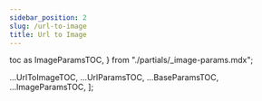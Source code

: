 ```yaml
---
sidebar_position: 2
slug: /url-to-image
title: Url to Image
---
```



  toc as ImageParamsTOC,
} from "./partials/_image-params.mdx";

<UrlToImage />
<UrlParams />
<BaseParams />
<UrlToImage />
<ImageParams />

  ...UrlToImageTOC,
  ...UrlParamsTOC,
  ...BaseParamsTOC,
  ...ImageParamsTOC,
];
